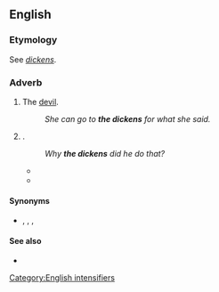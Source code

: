 ==English==

===Etymology===
See ''[[dickens]]''.

===Adverb===
{{en-interj}}

# {{lb|en|euphemistic}} The [[devil]].
#: ''She can go to '''the dickens''' for what she said.''
# {{non-gloss definition|Used as an intensifier}}.
#: ''Why '''the dickens''' did he do that?''
#* {{quote-book
|year=a. 1597
|first=William
|last=Shakespeare
|authorlink=William Shakespeare
|title={{w|The Merry Wives of Windsor}}
|section=act 3, scene 2
|lines=17–19
|passage=I cannot tell what '''the dickens''' his name / is that my husband had him of. What do you call your / knight's name, sirrah?
}}
#* {{quote-book|year=1918|authorlink=Edgar Rice Burroughs|first=Edgar Rice|last=Burroughs|title={{w|The Land That Time Forgot (novel)|The Land That Time Forgot}}|chapter=IV|passage="That's it," I exclaimed, "--that's just the taste exactly, though I haven't experienced it since boyhood; but how can water from a flowing stream, taste thus, and what '''the dickens''' makes it so warm? It must be at least 70 or 80 Fahrenheit, possibly higher."}}

====Synonyms====
* {{sense|intensifier}} {{l|en|on earth}}, {{l|en|the hell}}, {{l|en|the devil}}, {{l|en|the heck}}

====See also====
* {{l|en|Dickensian}}

[[Category:English intensifiers]]